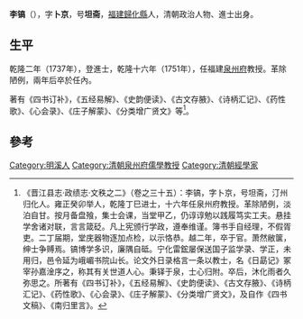 {{Otheruses|other=名为李鎬的其他人物|李鎬}}

'''李镐'''（{{bd|？||1753年||L}}），字'''卜京'''，号'''坦斋'''，[[福建|福建]][[歸化縣_(福建)|歸化縣]]人，清朝政治人物、進士出身。

==生平==
乾隆二年（1737年），登進士，乾隆十六年（1751年），任福建[[泉州府|泉州府]]教授。革除陋例，兩年后卒於任內。

著有《四书订补》，《五经易解》、《史韵便读》、《古文存腋》、《诗柄汇记》、《药性歌》、《心会录》、《庄子解蒙》、《分类增广贤文》等<ref>《晋江县志·政绩志·文秩之二》（卷之三十五）：李镐，字卜京，号坦斋，汀州归化人。雍正癸卯举人，乾隆丁巳进士，十六年任泉州府教授。革除陋例，淡泊自甘。按月备盘飱，集士会课，当堂甲乙，仍谆谆勉以践履笃实工夫。悬挂学舍诸对联，言言箴砭。凡上宪颁行学政，遵奉维谨。簿书手自经理，不假胥吏。二丁届期，堂庑器物逐加点检，以示恪恭。越二年，卒于官。萧然敝箧，绅士争赙焉。镐博学多识，廉隅自砥。宁化雷鋐屡保送国子监学录、学正，未用归，邑令延为峨嵋书院山长。论文外日录格言一条以教士，名《日勗记》冢宰孙嘉淦序之，称其有关世道人心。秉铎于泉，士心归附。卒后，沐化雨者久弥思之。所著有《四书订补》，《五经易解》、《史韵便读》、《古文存腋》、《诗柄汇记》、《药性歌》、《心会录》、《庄子解蒙》、《分类增广贤文》，及自作《四书文稿》、《南归里言》。</ref>。

==參考==
{{reflist}}

{{乾隆二年丁巳恩科殿試金榜}}

{{Authority control}}

{{DEFAULTSORT:Li李}}
[[Category:明溪人|Category:明溪人]]
[[Category:清朝泉州府儒學教授|Category:清朝泉州府儒學教授]]
[[Category:清朝經學家|Category:清朝經學家]]